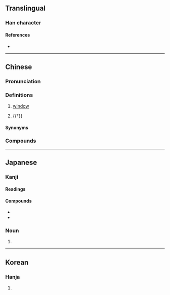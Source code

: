 {{character info}}
==Translingual==

===Han character===
{{Han char|rn=91|rad=片|as=11|sn=15|four=20027|canj=LLHSB,LLISB,LNHSB,LNISB|ids=⿰片⿸户甫}}

====References====
* {{Han ref|kx=0694.180|dkj=19890|dj=1107.240|hdz=32020.090|uh=7256|ud=29270|bh=BCF8|bd=48376}}

----

==Chinese==
{{zh-forms}}

===Pronunciation===
{{zh-pron
|m=yǒu
|c=jau5
|mc=y
|oc=y
|cat=n
}}

===Definitions===
{{zh-hanzi}}

# {{lb|zh|literary}} [[window]]
# {{†}} {{zh-alt-form|誘|to [[lead]]; to [[enlighten]]}}

====Synonyms====
{{zh-dial|窗戶}}

===Compounds===
{{zh-der|牖民|牖里|戶牖|桑樞甕牖|牖中窺日|甕牖繩樞|甕牖桑樞|甕牖|窗牖|茅椽蓬牖|蓬戶甕牖|窺牖小兒|老死牖下}}

----

==Japanese==

===Kanji===
{{ja-kanji|rs=片11}}

====Readings====
{{ja-readings
|goon=ゆ
|kanon=ゆう
|kun=まど-
}}

====Compounds====
* {{ja-r|窓牖|そうゆう|[[window]]}}
* {{ja-r|牖戸|ゆうこ}}

{{ja-kanjitab|まど|yomi=k}}

===Noun===
{{ja-noun|まど}}

# {{alternative spelling of|ja|窓}}

----

==Korean==

===Hanja===
{{ko-hanja|hangeul=유|eumhun=|rv=yu|mr=yu|y=yu}}

# {{rfdef|ko|sort=片11}}